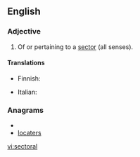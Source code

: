 ==English==

===Adjective===
{{en-adj}}

# Of or pertaining to a [[sector]] (all senses).

====Translations====
{{trans-top|pertaining to a sector}}
* Finnish: {{t-|fi|aloittainen}}
{{trans-mid}}
* Italian: {{t+|it|settoriale}}
{{trans-bottom}}

===Anagrams===
* {{alphagram|acelorst}}
* [[locaters#English|locaters]]

[[vi:sectoral]]
